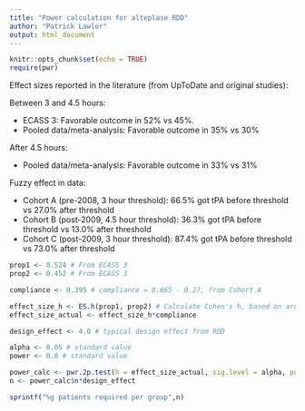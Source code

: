 ```yaml
---
title: "Power calculation for alteplase RDD"
author: "Patrick Lawlor"
output: html_document
---
```


```r
knitr::opts_chunk$set(echo = TRUE)
require(pwr)
```

Effect sizes reported in the literature (from UpToDate and original studies):

Between 3 and 4.5 hours:

* ECASS 3: Favorable outcome in 52% vs 45%.
* Pooled data/meta-analysis: Favorable outcome in 35% vs 30%

After 4.5 hours:

* Pooled data/meta-analysis: Favorable outcome in 33% vs 31%

Fuzzy effect in data: 

* Cohort A (pre-2008, 3 hour threshold): 66.5% got tPA before threshold vs 27.0% after threshold
* Cohort B (post-2009, 4.5 hour threshold): 36.3% got tPA before threshold vs 13.0% after threshold
* Cohort C (post-2009, 3 hour threshold): 87.4% got tPA before threshold vs 73.0% after threshold


```r
prop1 <- 0.524 # From ECASS 3
prop2 <- 0.452 # From ECASS 3

compliance <- 0.395 # compliance = 0.665 - 0.27, from Cohort A

effect_size_h <- ES.h(prop1, prop2) # Calculate Cohen's h, based on arcsine transformation
effect_size_actual <- effect_size_h*compliance

design_effect <- 4.0 # typical design effect from RDD

alpha <- 0.05 # standard value
power <- 0.8 # standard value

power_calc <- pwr.2p.test(h = effect_size_actual, sig.level = alpha, power = power)
n <- power_calc$n*design_effect

sprintf("%g patients required per group",n)
```

